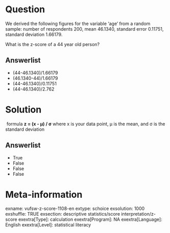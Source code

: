 Question
========
We derived the following figures for the variable ‘age’ from a random
sample: number of respondents 200, mean 46.1340, standard error 0.11751,
standard deviation 1.66179.  
  
What is the z-score of a 44 year old person?

Answerlist
----------
* (44-46.1340)/1.66179
* (46.1340-44)/1.66179
* (44-46.1340)/0.11751
* (44-46.1340)/2.762

Solution
========





 formula **z = (x - μ) / σ** where x is your data point, μ is the mean,
and σ is the standard deviation




Answerlist
----------
* True
* False
* False
* False

Meta-information
================
exname: vufsw-z-score-1108-en
extype: schoice
exsolution: 1000
exshuffle: TRUE
exsection: descriptive statistics/score interpretation/z-score
exextra[Type]: calculation
exextra[Program]: NA
exextra[Language]: English
exextra[Level]: statistical literacy

